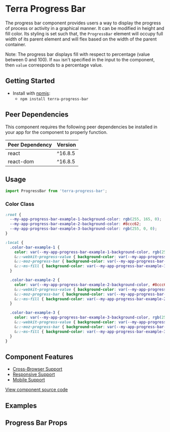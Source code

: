 


<Badge />

# Terra Progress Bar

The progress bar component provides users a way to display the progress of process or activity in a graphical manner. It can be modified
in height and fill color. Its styling is set such that, the `ProgressBar` element will occupy full width of its parent element and will
flex based on the width of the parent container.

Note: The progress bar displays fill with respect to percentage (value between 0 and 100). If `max` isn't specified in the input to the component, then `value` corresponds to a percentage value.

## Getting Started

- Install with [npmjs](https://www.npmjs.com):
  - `npm install terra-progress-bar`

<!-- AUTO-GENERATED-CONTENT:START Peer Dependencies -->
## Peer Dependencies

This component requires the following peer dependencies be installed in your app for the component to properly function.

| Peer Dependency | Version |
|-|-|
| react | ^16.8.5 |
| react-dom | ^16.8.5 |

<!-- AUTO-GENERATED-CONTENT:END -->

## Usage

```jsx
import ProgressBar from 'terra-progress-bar';
```

### Color Class

```css
:root {
  --my-app-progress-bar-example-1-background-color: rgb(255, 165, 0);
  --my-app-progress-bar-example-2-background-color: #8ccc62;
  --my-app-progress-bar-example-3-background-color: rgb(255, 0, 0);
}

:local {
  .color-bar-example-1 {
    color: var(--my-app-progress-bar-example-1-background-color, rgb(255, 165, 0));
    &::-webkit-progress-value { background-color: var(--my-app-progress-bar-example-1-background-color, rgb(255, 165, 0)); }
    &::-moz-progress-bar { background-color: var(--my-app-progress-bar-example-1-background-color, rgb(255, 165, 0)); }
    &::-ms-fill { background-color: var(--my-app-progress-bar-example-1-background-color, rgb(255, 165, 0)); }
  }

  .color-bar-example-2 {
    color: var(--my-app-progress-bar-example-2-background-color, #8ccc62);
    &::-webkit-progress-value { background-color: var(--my-app-progress-bar-example-2-background-color, #8ccc62); }
    &::-moz-progress-bar { background-color: var(--my-app-progress-bar-example-2-background-color, #8ccc62); }
    &::-ms-fill { background-color: var(--my-app-progress-bar-example-2-background-color, #8ccc62); }
  }

  .color-bar-example-3 {
    color: var(--my-app-progress-bar-example-3-background-color, rgb(255, 0, 0));
    &::-webkit-progress-value { background-color: var(--my-app-progress-bar-example-3-background-color, rgb(255, 0, 0)); }
    &::-moz-progress-bar { background-color: var(--my-app-progress-bar-example-3-background-color, rgb(255, 0, 0)); }
    &::-ms-fill { background-color: var(--my-app-progress-bar-example-3-background-color, rgb(255, 0, 0)); }
  }
}
```

## Component Features
* [Cross-Browser Support](https://engineering.cerner.com/terra-ui/contributing/terra-ui/component-standards#cross-browser-support)
* [Responsive Support](https://engineering.cerner.com/terra-ui/contributing/terra-ui/component-standards#responsive-support)
* [Mobile Support](https://engineering.cerner.com/terra-ui/contributing/terra-ui/component-standards#mobile-support)

[View component source code](https://github.com/cerner/terra-core/tree/master/packages/terra-progress-bar)

## Examples
<ProgressBarDefault title="Default" />
<ProgressBarSize title="Size" />
<ProgressBarColor title="Color" description="By passing in a colorClass, authors can manually set the bar color of any `<ProgressBar />` component."/>
<ProgressBarTwoColors title="Foreground and Background Color" description="By passing in a colorClass, authors can manually set the bar color of any `<ProgressBar />` component."/>

## Progress Bar Props
<ProgressBarPropsTable />
